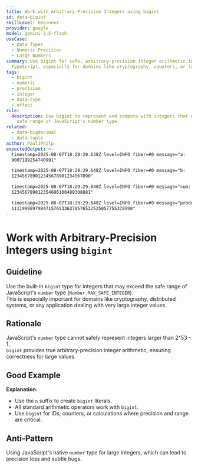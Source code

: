 ```yaml
---
title: Work with Arbitrary-Precision Integers using bigint
id: data-bigint
skillLevel: beginner
provider: google
model: gemini-2.5-flash
useCase:
  - Data Types
  - Numeric Precision
  - Large Numbers
summary: Use bigint for safe, arbitrary-precision integer arithmetic in
  TypeScript, especially for domains like cryptography, counters, or large IDs.
tags:
  - bigint
  - numeric
  - precision
  - integer
  - data-type
  - effect
rule:
  description: Use bigint to represent and compute with integers that exceed the
    safe range of JavaScript's number type.
related:
  - data-bigdecimal
  - data-tuple
author: PaulJPhilp
expectedOutput: >-
  timestamp=2025-08-07T18:29:29.638Z level=INFO fiber=#0 message="a:
  9007199254740991"

  timestamp=2025-08-07T18:29:29.648Z level=INFO fiber=#0 message="b:
  123456789012345678901234567890"

  timestamp=2025-08-07T18:29:29.648Z level=INFO fiber=#0 message="sum:
  123456789012354686100489308881"

  timestamp=2025-08-07T18:29:29.648Z level=INFO fiber=#0 message="product:
  1111999897984715765336370576532525057755378990"
---
```


# Work with Arbitrary-Precision Integers using `bigint`

## Guideline

Use the built-in `bigint` type for integers that may exceed the safe range of JavaScript's `number` type (`Number.MAX_SAFE_INTEGER`).  
This is especially important for domains like cryptography, distributed systems, or any application dealing with very large integer values.

## Rationale

JavaScript's `number` type cannot safely represent integers larger than 2^53 - 1.  
`bigint` provides true arbitrary-precision integer arithmetic, ensuring correctness for large values.

## Good Example

<Example path="./src/data-bigint.ts" />

**Explanation:**  
- Use the `n` suffix to create `bigint` literals.
- All standard arithmetic operators work with `bigint`.
- Use `bigint` for IDs, counters, or calculations where precision and range are critical.

## Anti-Pattern

Using JavaScript's native `number` type for large integers, which can lead to precision loss and subtle bugs. 